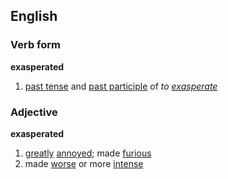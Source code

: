 ==English==
===Verb form===
'''exasperated'''
# [[past tense]] and [[past participle]] of ''to [[exasperate]]''
===Adjective===
'''exasperated'''
# [[greatly]] [[annoyed]]; made [[furious]]
# made [[worse]] or more [[intense]]